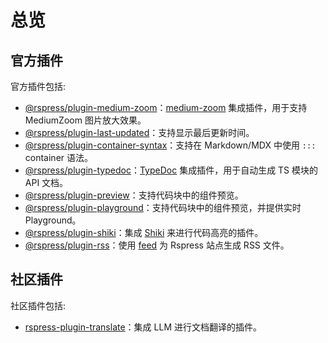 # 总览

## 官方插件

官方插件包括:

- [@rspress/plugin-medium-zoom](./medium-zoom)：[medium-zoom](https://github.com/francoischalifour/medium-zoom) 集成插件，用于支持 MediumZoom 图片放大效果。
- [@rspress/plugin-last-updated](./last-updated)：支持显示最后更新时间。
- [@rspress/plugin-container-syntax](./container-syntax)：支持在 Markdown/MDX 中使用 `:::` container 语法。
- [@rspress/plugin-typedoc](./typedoc)：[TypeDoc](https://github.com/TypeStrong/typedoc) 集成插件，用于自动生成 TS 模块的 API 文档。
- [@rspress/plugin-preview](./preview)：支持代码块中的组件预览。
- [@rspress/plugin-playground](./playground)：支持代码块中的组件预览，并提供实时 Playground。
- [@rspress/plugin-shiki](./shiki)：集成 [Shiki](https://github.com/shikijs/shiki) 来进行代码高亮的插件。
- [@rspress/plugin-rss](./rss)：使用 [feed](https://github.com/jpmonette/feed) 为 Rspress 站点生成 RSS 文件。

## 社区插件

社区插件包括:

- [rspress-plugin-translate](../community-plugins/translate)：集成 LLM 进行文档翻译的插件。

